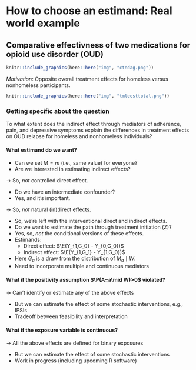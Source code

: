 # How to choose an estimand: Real world example {#estimandirl}

## Comparative effectivness of two medications for opioid use disorder (OUD)

```r
knitr::include_graphics(here::here("img", "ctndag.png"))
```

_Motivation_: Opposite overall treatment effects for homeless versus
nonhomeless participants.

```r
knitr::include_graphics(here::here("img", "tmleesttotal.png"))
```

### Getting specific about the question

To what extent does the indirect effect through mediators of adherence, pain, and
depressive symptoms explain the differences in treatment effects on OUD relapse
for homeless and nonhomeless individuals?

#### What estimand do we want? {-}

- Can we set $M=m$ (i.e., same value) for everyone?
- Are we interested in estimating indirect effects?

$\rightarrow$ So, _not_ controlled direct effect.

- Do we have an intermediate confounder?
 + Yes, and it's important.

$\rightarrow$ So, _not_ natural (in)direct effects.

- So, we're left with the interventional direct and indirect effects.
- Do we want to estimate the path through treatment initiation ($Z$)?
 + Yes, so, _not_ the conditional versions of these effects.
 + Estimands:
   - Direct effect: $\E(Y_{1,G_0} - Y_{0,G_0})$
   - Indirect effect: $\E(Y_{1,G_1} - Y_{1,G_0})$
 + Here $G_a$ is a draw from the distribution of $M_a\mid W$.
- Need to incorporate multiple and continuous mediators


#### What if the positivity assumption $\P(A=a\mid W)>0$ violated? {-}

$\rightarrow$ Can't identify or estimate any of the above effects

- But we can estimate the effect of some stochastic interventions, e.g., IPSIs
- Tradeoff between feasibility and interpretation


#### What if the exposure variable is continuous? {-}

$\rightarrow$ All the above effects are defined for binary exposures

- But we can estimate the effect of some stochastic interventions
- Work in progress (including upcoming R software)
